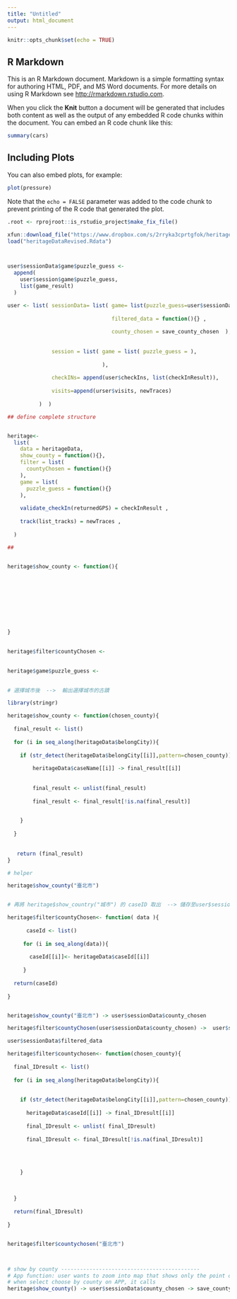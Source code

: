 ---
title: "Untitled"
output: html_document
---

```{r setup, include=FALSE}
knitr::opts_chunk$set(echo = TRUE)
```

## R Markdown

This is an R Markdown document. Markdown is a simple formatting syntax for authoring HTML, PDF, and MS Word documents. For more details on using R Markdown see <http://rmarkdown.rstudio.com>.

When you click the **Knit** button a document will be generated that includes both content as well as the output of any embedded R code chunks within the document. You can embed an R code chunk like this:

```{r cars}
summary(cars)
```

## Including Plots

You can also embed plots, for example:

```{r pressure, echo=FALSE}
plot(pressure)
```

Note that the `echo = FALSE` parameter was added to the code chunk to prevent printing of the R code that generated the plot.



```{r}
.root <- rprojroot::is_rstudio_project$make_fix_file()

xfun::download_file("https://www.dropbox.com/s/2rryka3cprtgfok/heritageDataRevised.Rdata?dl=1", mode="wb")
load("heritageDataRevised.Rdata")




```
```{r}
user$sessionData$game$puzzle_guess <- 
  append(
    user$session$game$puzzle_guess,
    list(game_result)
  )

user <- list( sessionData= list( game= list(puzzle_guess=user$sessionData$game$puzzle_guess,
                                 
                                 filtered_data = function(){} ,
                                  
                                 county_chosen = save_county_chosen  ),
              
                                 
              session = list( game = list( puzzle_guess = ),
                            
                              ),
             
              checkINs= append(user$checkIns, list(checkInResult)),
              
              visits=append(urser$visits, newTraces)
              
          )  )

## define complete structure


heritage<-
  list(
    data = heritageData,
    show_county = function(){},
    filter = list(
      countyChosen = function(){}
    ),
    game = list(
      puzzle_guess = function(){}
    ),
    
    validate_checkIn(returnedGPS) = checkInResult ,
    
    track(list_tracks) = newTraces ,
    
  )

##


heritage$show_county <- function(){  
  
  
  
  
  
  
  
  
  
} 

  
heritage$filter$countyChosen <- 

  
heritage$game$puzzle_guess <- 
  


```





```{r}

# 選擇城市後  -->  輸出選擇城市的古蹟 

library(stringr)

heritage$show_county <- function(chosen_county){ 
  
  final_result <- list()
  
  for (i in seq_along(heritageData$belongCity)){
    
    if (str_detect(heritageData$belongCity[[i]],pattern=chosen_county)){
    
        heritageData$caseName[[i]] -> final_result[[i]]
      
      
        final_result <- unlist(final_result)
        
        final_result <- final_result[!is.na(final_result)]

        
    }
 
  }
  
  
   return (final_result)
}

```

```{r}

# helper  

heritage$show_county("臺北市")



```



```{r}

# 再將 heritage$show_country("城市") 的 caseID 取出  --> 儲存至user$sessionData$filtered_data

heritage$filter$countyChosen<- function( data ){
  
      caseId <- list()
  
     for (i in seq_along(data)){
       
       caseId[[i]]<- heritageData$caseId[[i]]
       
     }
  
  return(caseId)
      
}



```


```{r}

heritage$show_county("臺北市") -> user$sessionData$county_chosen

heritage$filter$countyChosen(user$sessionData$county_chosen) ->  user$sessionData$filtered_data

```


```{r}

user$sessionData$filtered_data

```








```{r}

heritage$filter$countychosen<- function(chosen_county){
   
  final_IDresult <- list()
  
  for (i in seq_along(heritageData$belongCity)){
    
    
    if (str_detect(heritageData$belongCity[[i]],pattern=chosen_county)){
      
      heritageData$caseId[[i]] -> final_IDresult[[i]]
      
      final_IDresult <- unlist( final_IDresult)
      
      final_IDresult <- final_IDresult[!is.na(final_IDresult)]
      
      
      
      
    }
    
    
    
  }
  
  return(final_IDresult)
  
}


heritage$filter$countychosen("臺北市")




```



```{r}
# show by county --------------------------------------------
# App function: user wants to zoom into map that shows only the point of interests belong to certain county
# when select choose by county on APP, it calls
heritage$show_county() -> user$sessionData$county_chosen -> save_county_chosen





```


